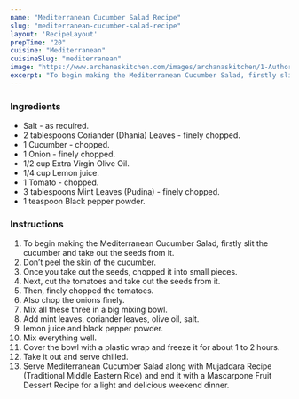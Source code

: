 ---
name: "Mediterranean Cucumber Salad Recipe"
slug: "mediterranean-cucumber-salad-recipe"
layout: 'RecipeLayout'
prepTime: "20"
cuisine: "Mediterranean"
cuisineSlug: "mediterranean"
image: "https://www.archanaskitchen.com/images/archanaskitchen/1-Author/Pooja_Thakur/Mediterranean_Cucumber_Salad_Recipe.jpg"
excerpt: "To begin making the Mediterranean Cucumber Salad, firstly slit the cucumber and take out the seeds from it"
---

### Ingredients

- Salt - as required.
- 2 tablespoons Coriander (Dhania) Leaves - finely chopped.
- 1 Cucumber - chopped.
- 1 Onion - finely chopped.
- 1/2 cup Extra Virgin Olive Oil.
- 1/4 cup Lemon juice.
- 1 Tomato - chopped.
- 3 tablespoons Mint Leaves (Pudina) - finely chopped.
- 1 teaspoon Black pepper powder.

### Instructions

1. To begin making the Mediterranean Cucumber Salad, firstly slit the cucumber and take out the seeds from it.
1. Don’t peel the skin of the cucumber.
1. Once you take out the seeds, chopped it into small pieces.
1. Next, cut the tomatoes and take out the seeds from it.
1. Then, finely chopped the tomatoes.
1. Also chop the onions finely.
1. Mix all these three in a big mixing bowl.
1. Add mint leaves, coriander leaves, olive oil, salt.
1. lemon juice and black pepper powder.
1. Mix everything well.
1. Cover the bowl with a plastic wrap and freeze it for about 1 to 2 hours.
1. Take it out and serve chilled.
1. Serve Mediterranean Cucumber Salad along with Mujaddara Recipe (Traditional Middle Eastern Rice) and end it with a Mascarpone Fruit Dessert Recipe  for a light and delicious weekend dinner.
